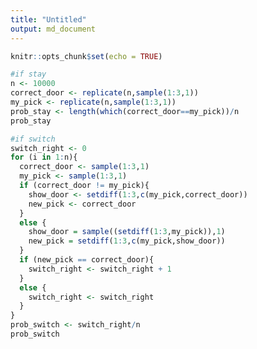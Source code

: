 ```yaml
---
title: "Untitled"
output: md_document
---
```


```r
knitr::opts_chunk$set(echo = TRUE)
```

```r
#if stay
n <- 10000
correct_door <- replicate(n,sample(1:3,1))
my_pick <- replicate(n,sample(1:3,1))
prob_stay <- length(which(correct_door==my_pick))/n
prob_stay

#if switch
switch_right <- 0
for (i in 1:n){
  correct_door <- sample(1:3,1)
  my_pick <- sample(1:3,1)
  if (correct_door != my_pick){
    show_door <- setdiff(1:3,c(my_pick,correct_door))
    new_pick <- correct_door
  }
  else {
    show_door = sample((setdiff(1:3,my_pick)),1)
    new_pick = setdiff(1:3,c(my_pick,show_door))
  } 
  if (new_pick == correct_door){
    switch_right <- switch_right + 1
  }
  else {
    switch_right <- switch_right
  }
}
prob_switch <- switch_right/n
prob_switch
```
